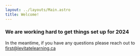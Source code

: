 ```yaml
---
layout: ../layouts/Main.astro
title: Welcome!
---
```


### We are working hard to get things set up for 2024

In the meantime, if you have any questions please reach out to <a href="mailto:first@levitatelearning.ca">first@levitatelearning.ca</a>
